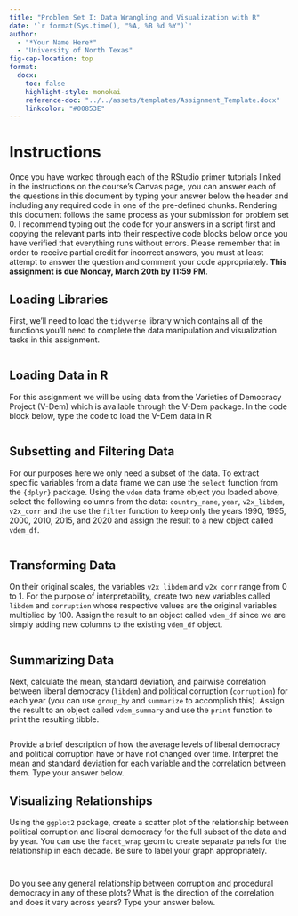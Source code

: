 ```yaml
---
title: "Problem Set I: Data Wrangling and Visualization with R"
date: '`r format(Sys.time(), "%A, %B %d %Y")`'
author:
  - "*Your Name Here*"
  - "University of North Texas"
fig-cap-location: top
format: 
  docx:
    toc: false
    highlight-style: monokai
    reference-doc: "../../assets/templates/Assignment_Template.docx"
    linkcolor: "#00853E"
---
```




# Instructions

Once you have worked through each of the RStudio primer tutorials linked in the instructions on the course's Canvas page, you can answer each of the questions in this document by typing your answer below the header and including any required code in one of the pre-defined chunks. Rendering this document follows the same process as your submission for problem set 0. I recommend typing out the code for your answers in a script first and copying the relevant parts into their respective code blocks below once you have verified that everything runs without errors. Please remember that in order to receive partial credit for incorrect answers, you must at least attempt to answer the question and comment your code appropriately. **This assignment is due Monday, March 20th by 11:59 PM**.

## Loading Libraries

First, we'll need to load the `tidyverse` library which contains all of the functions you'll need to complete the data manipulation and visualization tasks in this assignment.

```r

```

## Loading Data in R

For this assignment we will be using data from the Varieties of Democracy Project (V-Dem) which is available through the V-Dem package. In the code block below, type the code to load the V-Dem data in R

```r
```

## Subsetting and Filtering Data

For our purposes here we only need a subset of the data. To extract specific variables from a data frame we can use the `select` function from the `{dplyr}` package. Using the `vdem` data frame object you loaded above, select the following columns from the data: `country_name`, `year`, `v2x_libdem`, `v2x_corr` and the use the `filter` function to keep only the years 1990, 1995, 2000, 2010, 2015, and 2020 and assign the result to a new object called `vdem_df`.

```r

```

## Transforming Data

On their original scales, the variables `v2x_libdem` and `v2x_corr` range from 0 to 1. For the purpose of interpretability, create two new variables called `libdem` and `corruption` whose respective values are the original variables multiplied by 100. Assign the result to an object called `vdem_df` since we are simply adding new columns to the existing `vdem_df` object.

```r

```

## Summarizing Data

Next, calculate the mean, standard deviation, and pairwise correlation between liberal democracy (`libdem`) and political corruption (`corruption`) for each year (you can use `group_by` and `summarize` to accomplish this). Assign the result to an object called `vdem_summary` and use the `print` function to print the resulting tibble.

```r
```

Provide a brief description of how the average levels of liberal democracy and political corruption have or have not changed over time. Interpret the mean and standard deviation for each variable and the correlation between them. Type your answer below.




## Visualizing Relationships

Using the `ggplot2` package, create a scatter plot of the relationship between political corruption and liberal democracy for the full subset of the data and by year. You can use the `facet_wrap` geom to create separate panels for the relationship in each decade. Be sure to label your graph appropriately.
  
```r

```

```r

```

Do you see any general relationship between corruption and procedural democracy in any of these plots? What is the direction of the correlation and does it vary across years? Type your answer below.




